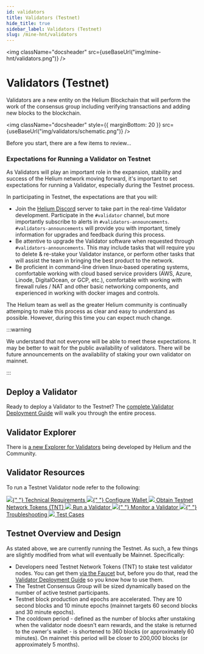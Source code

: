 ```yaml
---
id: validators
title: Validators (Testnet)
hide_title: true
sidebar_label: Validators (Testnet)
slug: /mine-hnt/validators
---
```



<img className="docsheader" src={useBaseUrl("img/mine-hnt/validators.png")} />

# Validators (Testnet)

Validators are a new entity on the Helium Blockchain that will perform the work of the consensus group including verifying transactions and adding new blocks to the blockchain.

<img
  className="docsheader"
  style={{ marginBottom: 20 }}
  src={useBaseUrl("img/validators/schematic.png")}
/>

Before you start, there are a few items to review...

### Expectations for Running a Validator on Testnet

As Validators will play an important role in the expansion, stability and success of the Helium network moving forward, it's important to set expectations for running a Validator, especially during the Testnet process.

In participating in Testnet, the expectations are that you will:

- Join the [Helium Discord](https://discord.gg/helium) server to take part in the real-time Validator development. Participate in the `#validator` channel, but more importantly subscribe to alerts in `#validators-announcements`. `#validators-announcements` will provide you with important, timely information for upgrades and feedback during this process.
- Be attentive to upgrade the Validator software when requested through `#validators-announcements`. This may include tasks that will require you to delete & re-stake your Validator instance, or perform other tasks that will assist the team in bringing the best product to the network.
- Be proficient in command-line driven linux-based operating systems, comfortable working with cloud based service providers (AWS, Azure, Linode, DigitalOcean, or GCP, etc.), comfortable with working with firewall rules / NAT and other basic networking components, and experienced in working with docker images and controls.

The Helium team as well as the greater Helium community is continually attemping to make this process as clear and easy to understand as possible. However, during this time you can expect much change.

:::warning

We understand that not everyone will be able to meet these expectations. It may be better to wait for the public availability of validators. There will be future announcements on the availability of staking your own validator on mainnet.

:::

## Deploy a Validator

Ready to deploy a Validator to the Testnet? The [complete Validator Deployment Guide](/mine-hnt/validators/validator-deployment-guide) will walk you through the entire process.

## Validator Explorer

There is [a new Explorer for Validators](https://explorer.helium.wtf/validators) being developed by Helium and the Community.

## Validator Resources

To run a Testnet Validator node refer to the following:

<div>
  <a className="block" href="/mine-hnt/validators/requirements">
    <img className="docicon" src={useBaseUrl("img/icons/docicon.svg")} />{" "}
    Technical Requirements
  </a>
  <a className="block" href="/mine-hnt/validators/validator-wallet">
    <img className="docicon" src={useBaseUrl("img/icons/docicon.svg")} />{" "}
    Configure Wallet
  </a>
  <a className="block" href="/mine-hnt/validators/validator-tnt">
    <img className="docicon" src={useBaseUrl("img/icons/docicon.svg")} /> Obtain
    Testnet Network Tokens (TNT)
  </a>
  <a className="block" href="mine-hnt/validators/validator-run">
    <img className="docicon" src={useBaseUrl("img/icons/docicon.svg")} /> Run a
    Validator
  </a>
  <a className="block" href="/mine-hnt/validators/validator-monitor)">
    <img className="docicon" src={useBaseUrl("img/icons/docicon.svg")} />{" "}
    Monitor a Validator
  </a>
  <a className="block" href="/mine-hnt/validators/validator-troubleshooting">
    <img className="docicon" src={useBaseUrl("img/icons/docicon.svg")} />{" "}
    Troubleshooting
  </a>
  <a className="block" href="/mine-hnt/validators/validator-testcases">
    <img className="docicon" src={useBaseUrl("img/icons/docicon.svg")} /> Test
    Cases
  </a>
</div>

## Testnet Overview and Design

As stated above, we are currently running the Testnet. As such, a few things are slightly modified from what will eventually be Mainnet. Specifically:

- Developers need Testnet Network Tokens (TNT) to stake test validator nodes. You can get them [via the Faucet](https://faucet.helium.wtf) but, before you do that, read the [Validator Deployment Guide](/mine-hnt/validators/validator-deployment-guide) so you know how to use them.
- The Testnet Consensus Group will be sized dynamically based on the number of active testnet participants.
- Testnet block production and epochs are accelerated. They are 10 second blocks and 10 minute epochs (mainnet targets 60 second blocks and 30 minute epochs).
- The cooldown period - defined as the number of blocks after unstaking when the validator node doesn't earn rewards, and the stake is returned to the owner's wallet - is shortened to 360 blocks (or approximately 60 minutes). On mainnet this period will be closer to 200,000 blocks (or approximately 5 months).

